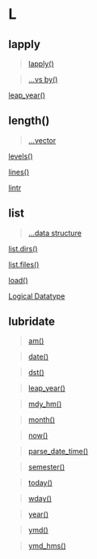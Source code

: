 # L {-}

## lapply{-}

> [lapply()](https://linkedin-learning.pxf.io/apply)

> [...vs by()](https://linkedin-learning.pxf.io/rweekly_by)

[leap_year()](https://linkedin-learning.pxf.io/rdatesGetSetLubridate)

## length() {-}

> [...vector](https://linkedin-learning.pxf.io/rwkly_vector)

[levels()](https://linkedin-learning.pxf.io/rweekly_factor)

[lines()](https://linkedin-learning.pxf.io/plot)

[lintr](https://linkedin-learning.pxf.io/rweekly_styleguides)

## list {-}

> [...data structure](https://linkedin-learning.pxf.io/rweekly_lists)

[list.dirs()](https://linkedin-learning.pxf.io/rweekly_filechoose)

[list.files()](https://linkedin-learning.pxf.io/rweekly_filechoose)

[load()](https://linkedin-learning.pxf.io/rweekly_loadsave)

[Logical Datatype](https://linkedin-learning.pxf.io/rweekly_atomics)

## lubridate{-}

>[am()](https://linkedin-learning.pxf.io/rdatesGetSetLubridate)

>[date()](https://linkedin-learning.pxf.io/rdatesGetSetLubridate)

>[dst()](https://linkedin-learning.pxf.io/rdatesGetSetLubridate)

>[leap_year()](https://linkedin-learning.pxf.io/rdatesGetSetLubridate)

>[mdy_hm()](https://linkedin-learning.pxf.io/rdatesLubridateParsing)

>[month()](https://linkedin-learning.pxf.io/rdatesGetSetLubridate)

>[now()](https://linkedin-learning.pxf.io/rdatesLubridateParsing)

>[parse_date_time()](https://linkedin-learning.pxf.io/rdatesLubridateParsing)

>[semester()](https://linkedin-learning.pxf.io/rdatesGetSetLubridate)

>[today()](https://linkedin-learning.pxf.io/rdatesLubridateParsing)

>[wday()](https://linkedin-learning.pxf.io/rdatesGetSetLubridate)

>[year()](https://linkedin-learning.pxf.io/rdatesGetSetLubridate)

>[ymd()](https://linkedin-learning.pxf.io/rdatesLubridateParsing)

>[ymd_hms()](https://linkedin-learning.pxf.io/rdatesLubridateParsing)
